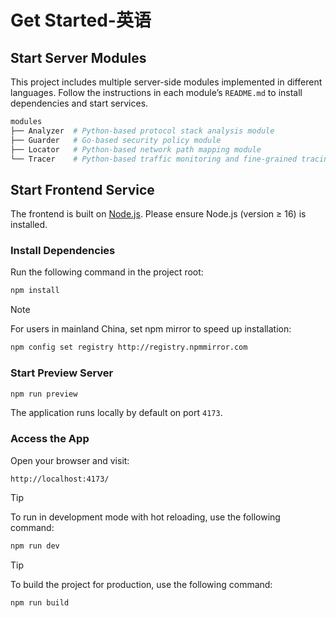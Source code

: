 
# Get Started-英语

## Start Server Modules

This project includes multiple server-side modules implemented in different languages. Follow the instructions in each module’s `README.md` to install dependencies and start services.

```bash
modules
├── Analyzer  # Python-based protocol stack analysis module
├── Guarder   # Go-based security policy module
├── Locator   # Python-based network path mapping module
└── Tracer    # Python-based traffic monitoring and fine-grained tracing module
```

## Start Frontend Service

<Steps>

The frontend is built on [Node.js](https://nodejs.org/en). Please ensure Node.js (version ≥ 16) is installed.

### Install Dependencies

Run the following command in the project root:

```sh npm2yarn
npm install
```
> [!NOTE]
>
> For users in mainland China, set npm mirror to speed up installation:
> ```bash
> npm config set registry http://registry.npmmirror.com
> ```
>


### Start Preview Server

```sh npm2yarn
npm run preview
```

The application runs locally by default on port `4173`.

### Access the App

Open your browser and visit:

```
http://localhost:4173/
```
> [!TIP]
>
> To run in development mode with hot reloading, use the following command:

```sh npm2yarn
npm run dev
```
> [!TIP]
>
> To build the project for production, use the following command:

```sh npm2yarn
npm run build
```
</Steps>